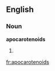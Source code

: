 ==English==

===Noun===
'''apocarotenoids'''

# {{plural of|[[apocarotenoid]]}}

[[fr:apocarotenoids]]
